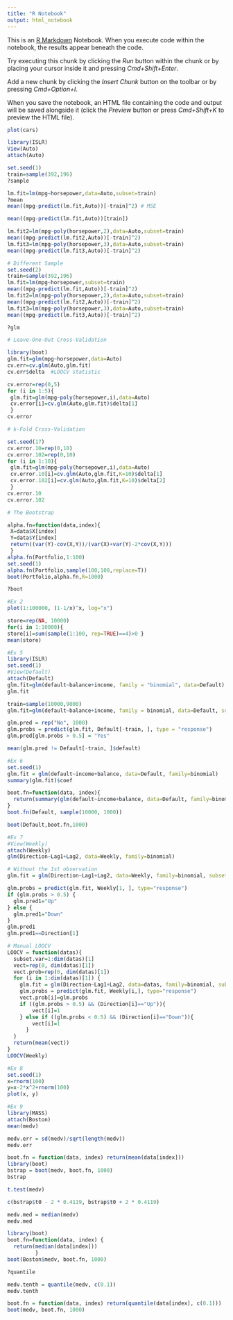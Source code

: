 ```yaml
---
title: "R Notebook"
output: html_notebook
---
```


This is an [R Markdown](http://rmarkdown.rstudio.com) Notebook. When you execute code within the notebook, the results appear beneath the code. 

Try executing this chunk by clicking the *Run* button within the chunk or by placing your cursor inside it and pressing *Cmd+Shift+Enter*. 

Add a new chunk by clicking the *Insert Chunk* button on the toolbar or by pressing *Cmd+Option+I*.

When you save the notebook, an HTML file containing the code and output will be saved alongside it (click the *Preview* button or press *Cmd+Shift+K* to preview the HTML file).

```r
plot(cars)
```

```r
library(ISLR)
View(Auto)
attach(Auto)
```

```r
set.seed(1)
train=sample(392,196)
?sample
```

```r
lm.fit=lm(mpg~horsepower,data=Auto,subset=train)
?mean
mean((mpg-predict(lm.fit,Auto))[-train]^2) # MSE
```

```r
mean((mpg-predict(lm.fit,Auto))[train])

```

```r
lm.fit2=lm(mpg~poly(horsepower,2),data=Auto,subset=train)
mean((mpg-predict(lm.fit2,Auto))[-train]^2)
lm.fit3=lm(mpg~poly(horsepower,3),data=Auto,subset=train)
mean((mpg-predict(lm.fit3,Auto))[-train]^2)
```

```r
# Different Sample
set.seed(2)
train=sample(392,196)
lm.fit=lm(mpg~horsepower,subset=train)
mean((mpg-predict(lm.fit,Auto))[-train]^2)
lm.fit2=lm(mpg~poly(horsepower,2),data=Auto,subset=train)
mean((mpg-predict(lm.fit2,Auto))[-train]^2)
lm.fit3=lm(mpg~poly(horsepower,3),data=Auto,subset=train)
mean((mpg-predict(lm.fit3,Auto))[-train]^2)
```

```r
?glm
```

```r
# Leave-One-Out Cross-Validation

library(boot)
glm.fit=glm(mpg~horsepower,data=Auto)
cv.err=cv.glm(Auto,glm.fit)
cv.err$delta  #LOOCV statistic
```

```r
cv.error=rep(0,5)
for (i in 1:5){
 glm.fit=glm(mpg~poly(horsepower,i),data=Auto)
 cv.error[i]=cv.glm(Auto,glm.fit)$delta[1]
 }
cv.error
```

```r
# k-Fold Cross-Validation

set.seed(17)
cv.error.10=rep(0,10)
cv.error.102=rep(0,10)
for (i in 1:10){
 glm.fit=glm(mpg~poly(horsepower,i),data=Auto)
 cv.error.10[i]=cv.glm(Auto,glm.fit,K=10)$delta[1]
 cv.error.102[i]=cv.glm(Auto,glm.fit,K=10)$delta[2]
 }
cv.error.10
cv.error.102
```

```r
# The Bootstrap

alpha.fn=function(data,index){
 X=data$X[index]
 Y=data$Y[index]
 return((var(Y)-cov(X,Y))/(var(X)+var(Y)-2*cov(X,Y)))
 }
alpha.fn(Portfolio,1:100)
set.seed(1)
alpha.fn(Portfolio,sample(100,100,replace=T))
boot(Portfolio,alpha.fn,R=1000)
```

```r
?boot
```

```r
#Ex 2
plot(1:100000, (1-1/x)^x, log="x")
```

```r
store=rep(NA, 10000) 
for(i in 1:10000){
store[i]=sum(sample(1:100, rep=TRUE)==4)>0 }
mean(store)
```

```r
#Ex 5
library(ISLR)
set.seed(1)
#View(Default)
attach(Default)
glm.fit=glm(default~balance+income, family = "binomial", data=Default)
glm.fit
```

```r
train=sample(10000,9000)
glm.fit=glm(default~balance+income, family = binomial, data=Default, subset=train)

glm.pred = rep("No", 1000)
glm.probs = predict(glm.fit, Default[-train, ], type = "response")
glm.pred[glm.probs > 0.5] = "Yes"

mean(glm.pred != Default[-train, ]$default)
```

```r
#Ex 6
set.seed(1)
glm.fit = glm(default~income+balance, data=Default, family=binomial)
summary(glm.fit)$coef
```

```r
boot.fn=function(data, index){
  return(summary(glm(default~income+balance, data=Default, family=binomial, subset=index))$coef)
}
boot.fn(Default, sample(10000, 1000))
```

```r
boot(Default,boot.fn,1000)
```

```r
#Ex 7
#View(Weekly)
attach(Weekly)
glm(Direction~Lag1+Lag2, data=Weekly, family=binomial)
```

```r
# Without the 1st observation
glm.fit = glm(Direction~Lag1+Lag2, data=Weekly, family=binomial, subset=2:1089)
```

```r
glm.probs = predict(glm.fit, Weekly[1, ], type="response")
if (glm.probs > 0.5) {
  glm.pred1="Up"
} else {
  glm.pred1="Down"
}
glm.pred1
glm.pred1==Direction[1]
```

```r
# Manual LOOCV
LOOCV = function(datas){
  subset.var=1:dim(datas)[1]
  vect=rep(0, dim(datas)[1])
  vect.prob=rep(0, dim(datas)[1])
  for (i in 1:dim(datas)[1]) {
    glm.fit = glm(Direction~Lag1+Lag2, data=datas, family=binomial, subset=subset.var[-i])
    glm.probs = predict(glm.fit, Weekly[i,], type="response")
    vect.prob[i]=glm.probs
    if ((glm.probs > 0.5) && (Direction[i]=="Up")){
        vect[i]=1
    } else if ((glm.probs < 0.5) && (Direction[i]=="Down")){
        vect[i]=1
      }
  }
  return(mean(vect))
}
LOOCV(Weekly)
```

```r
#Ex 8
set.seed(1)
x=rnorm(100)
y=x-2*x^2+rnorm(100)
plot(x, y)
```

```r
#Ex 9
library(MASS)
attach(Boston)
mean(medv)
```

```r
medv.err = sd(medv)/sqrt(length(medv))
medv.err
```

```r
boot.fn = function(data, index) return(mean(data[index]))
library(boot)
bstrap = boot(medv, boot.fn, 1000)
bstrap
```

```r
t.test(medv)
```

```r
c(bstrap$t0 - 2 * 0.4119, bstrap$t0 + 2 * 0.4119)
```

```r
medv.med = median(medv)
medv.med
```

```r
library(boot)
boot.fn=function(data, index) {
  return(median(data[index]))
         }
boot(Boston$medv, boot.fn, 1000)
```

```r
?quantile
```

```r
medv.tenth = quantile(medv, c(0.1))
medv.tenth
```

```r
boot.fn = function(data, index) return(quantile(data[index], c(0.1)))
boot(medv, boot.fn, 1000)
```

